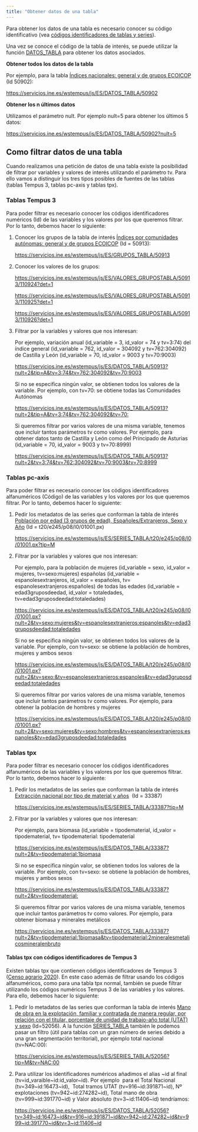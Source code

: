 ```yaml
---
title: "Obtener datos de una tabla"
---
```


Para obtener los datos de una tabla es necesario conocer su código identificativo (vea [códigos identificadores de tablas y series](codigos_identificadores.html)).

Una vez se conoce el código de la tabla de interés, se puede utilizar la función [DATOS_TABLA](funciones/datos_tabla.html) para obtener los datos asociados.

**Obtener todos los datos de la tabla**

Por ejemplo, para la tabla [Índices nacionales: general y de grupos ECOICOP](https://www.ine.es/jaxiT3/Tabla.htm?t=50902) (Id 50902):

<https://servicios.ine.es/wstempus/js/ES/DATOS_TABLA/50902>

**Obtener los n últimos datos**

Utilizamos el parámetro nult. Por ejemplo nult=5 para obtener los últimos 5 datos:

<https://servicios.ine.es/wstempus/js/ES/DATOS_TABLA/50902?nult=5>

## Como filtrar datos de una tabla

Cuando realizamos una petición de datos de una tabla existe la posibilidad de filtrar por variables y valores de interés utilizando el parámetro tv. Para ello vamos a distinguir los tres tipos posibles de fuentes de las tablas (tablas Tempus 3, tablas pc-axis y tablas tpx).

### Tablas Tempus 3

Para poder filtrar es necesario conocer los códigos identificadores numéricos (Id) de las variables y los valores por los que queremos filtrar. Por lo tanto, debemos hacer lo siguiente:

1.  Conocer los grupos de la tabla de interés [Índices por comunidades autónomas: general y de grupos ECOICOP](https://www.ine.es/jaxiT3/Tabla.htm?t=50913) (Id = 50913):

    <https://servicios.ine.es/wstempus/js/ES/GRUPOS_TABLA/50913>

2.  Conocer los valores de los grupos:

    <https://servicios.ine.es/wstempus/js/ES/VALORES_GRUPOSTABLA/50913/110924?det=1>

    <https://servicios.ine.es/wstempus/js/ES/VALORES_GRUPOSTABLA/50913/110925?det=1>

    <https://servicios.ine.es/wstempus/js/ES/VALORES_GRUPOSTABLA/50913/110926?det=1>

3.  Filtrar por la variables y valores que nos interesan:

    Por ejemplo, variación anual (id_variable = 3, id_valor = 74 y tv=3:74) del índice general (id_variable = 762, id_valor = 304092 y tv=762:304092) de Castilla y León (id_variable = 70, id_valor = 9003 y tv=70:9003)

    <https://servicios.ine.es/wstempus/js/ES/DATOS_TABLA/50913?nult=2&tip=A&tv=3:74&tv=762:304092&tv=70:9003>

    Si no se especifica ningún valor, se obtienen todos los valores de la variable. Por ejemplo, con tv=70: se obtiene todas las Comunidades Autónomas

    <https://servicios.ine.es/wstempus/js/ES/DATOS_TABLA/50913?nult=2&tip=A&tv=3:74&tv=762:304092&tv=70:>

    Si queremos filtrar por varios valores de una misma variable, tenemos que incluir tantos parámetros tv como valores. Por ejemplo, para obtener datos tanto de Castilla y León como del Principado de Asturias (id_variable = 70, id_valor = 9003 y tv=70:8999)

    <https://servicios.ine.es/wstempus/js/ES/DATOS_TABLA/50913?nult=2&tv=3:74&tv=762:304092&tv=70:9003&tv=70:8999>

### Tablas pc-axis

Para poder filtrar es necesario conocer los códigos identificadores alfanuméricos (Código) de las variables y los valores por los que queremos filtrar. Por lo tanto, debemos hacer lo siguiente:

1.  Pedir los metadatos de las series que conforman la tabla de interés [Población por edad (3 grupos de edad), Españoles/Extranjeros, Sexo y Año](https://www.ine.es/jaxi/Tabla.htm?path=/t20/e245/p08/l0/&file=01001.px) (Id = t20/e245/p08/l0/01001.px)

    <https://servicios.ine.es/wstempus/js/ES/SERIES_TABLA/t20/e245/p08/l0/01001.px?tip=M>

2.  Filtrar por la variables y valores que nos interesan:

    Por ejemplo, para la población de mujeres (id_variable = sexo, id_valor = mujeres, tv=sexo:mujeres) españolas (id_variable = espanolesextranjeros, id_valor = españoles, tv= espanolesextranjeros:españoles) de todas las edades (id_variable = edad3gruposdeedad, id_valor = totaledades, tv=edad3gruposdeedad:totaledades)

    <https://servicios.ine.es/wstempus/js/ES/DATOS_TABLA/t20/e245/p08/l0/01001.px?nult=2&tv=sexo:mujeres&tv=espanolesextranjeros:espanoles&tv=edad3gruposdeedad:totaledades>

    Si no se especifica ningún valor, se obtienen todos los valores de la variable. Por ejemplo, con tv=sexo: se obtiene la población de hombres, mujeres y ambos sexos

    <https://servicios.ine.es/wstempus/js/ES/DATOS_TABLA/t20/e245/p08/l0/01001.px?nult=2&tv=sexo:&tv=espanolesextranjeros:espanoles&tv=edad3gruposdeedad:totaledades>

    Si queremos filtrar por varios valores de una misma variable, tenemos que incluir tantos parámetros tv como valores. Por ejemplo, para obtener la población de hombres y mujeres

    <https://servicios.ine.es/wstempus/js/ES/DATOS_TABLA/t20/e245/p08/l0/01001.px?nult=2&tv=sexo:mujeres&tv=sexo:hombres&tv=espanolesextranjeros:espanoles&tv=edad3gruposdeedad:totaledades>

### Tablas tpx

Para poder filtrar es necesario conocer los códigos identificadores alfanuméricos de las variables y los valores por los que queremos filtrar. Por lo tanto, debemos hacer lo siguiente:

1.  Pedir los metadatos de las series que conforman la tabla de interés [Extracción nacional por tipo de material y años](https://www.ine.es/jaxi/Tabla.htm?tpx=33387&L=0)  (Id = 33387)

    <https://servicios.ine.es/wstempus/js/ES/SERIES_TABLA/33387?tip=M>

2.  Filtrar por la variables y valores que nos interesan:

    Por ejemplo, para biomasa (id_variable = tipodematerial, id_valor = tipodematerial, tv= tipodematerial: tipodematerial

    <https://servicios.ine.es/wstempus/js/ES/DATOS_TABLA/33387?nult=2&tv=tipodematerial:1biomasa>

    Si no se especifica ningún valor, se obtienen todos los valores de la variable. Por ejemplo, con tv=sexo: se obtiene la población de hombres, mujeres y ambos sexos

    <https://servicios.ine.es/wstempus/js/ES/DATOS_TABLA/33387?nult=2&tv=tipodematerial:>

    Si queremos filtrar por varios valores de una misma variable, tenemos que incluir tantos parámetros tv como valores. Por ejemplo, para obtener biomasa y minerales metálicos

    <https://servicios.ine.es/wstempus/js/ES/DATOS_TABLA/33387?nult=2&tv=tipodematerial:1biomasa&tv=tipodematerial:2mineralesmetalicosmineralenbruto>

#### Tablas tpx con códigos identificadores de Tempus 3

Existen tablas tpx que contienen códigos identificadores de Tempus 3 ([Censo agrario 2020](https://www.ine.es/dyngs/INEbase/es/operacion.htm?c=Estadistica_C&cid=1254736176851&menu=resultados&idp=1254735727106)). En este caso además de filtrar usando los códigos alfanuméricos, como para una tabla tpx normal, también se puede filtrar utilizando los códigos numéricos Tempus 3 de las variables y los valores. Para ello, debemos hacer lo siguiente:

1.  Pedir lo metadatos de las series que conforman la tabla de interés [Mano de obra en la explotación, familiar y contratada de manera regular, por relación con el titular, porcentaje de unidad de trabajo-año total (UTAT) y sexo](https://www.ine.es/jaxi/Tabla.htm?tpx=52056&L=0) (Id=52056). A la función [SERIES_TABLA](#_SERIES_TABLA) también le podemos pasar un filtro (útil para tablas con un gran número de series debido a una gran segmentación territorial), por ejemplo total nacional (tv=NAC:00):

    <https://servicios.ine.es/wstempus/js/ES/SERIES_TABLA/52056?tip=M&tv=NAC:00>

2.  Para utilizar los identificadores numéricos añadimos el alias \~id al final (tv=id_varaible\~id:id_valor\~id). Por ejemplo  para el Total Nacional (tv=349\~id:16473\~id),  Total tramos UTAT (tv=916\~id:391871\~id), Nº explotaciones (tv=942\~id:274282\~id), Total mano de obra (tv=999\~id:391770\~id) y Valor absoluto (tv=3\~id:11406\~id) tendríamos:

    <https://servicios.ine.es/wstempus/js/ES/DATOS_TABLA/52056?tv=349~id:16473~id&tv=916~id:391871~id&tv=942~id:274282~id&tv=999~id:391770~id&tv=3~id:11406~id>
